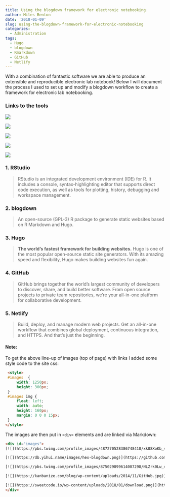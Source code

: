 ```yaml
---
title: Using the blogdown framework for electronic notebooking
author: Miles Benton
date: '2018-01-09'
slug: using-the-blogdown-framework-for-electronic-notebooking
categories:
  - Administration
tags:
  - Hugo
  - blogdown
  - Rmarkdown
  - GitHub
  - Netlify
---
```


With a combination of fantastic software we are able to produce an extensible and reproducible electronic lab notebook! Below I will document the process I used to set up and modify a blogdown workflow to create a framework for electronic lab notebooking.

### Links to the tools

<div id="images">
[![](https://pbs.twimg.com/profile_images/487270528386748418/xk08XoKb_400x400.png)](https://www.rstudio.com/)  

[![](https://db.yihui.name/images/hex-blogdown.png)](https://github.com/rstudio/blogdown)  

[![](https://pbs.twimg.com/profile_images/875029899614007298/NLZrk0Lw_400x400.jpg)](https://gohugo.io/)  

[![](https://kanbanize.com/blog/wp-content/uploads/2014/11/GitHub.jpg)](https://github.com/)  

[![](https://sweetcode.io/wp-content/uploads/2018/01/download.png)](https://www.netlify.com/)  
</div>

### 1. RStudio

> RStudio is an integrated development environment (IDE) for R. It includes a console, syntax-highlighting editor that supports direct code execution, as well as tools for plotting, history, debugging and workspace management. 

### 2. blogdown

> An open-source (GPL-3) R package to generate static websites based on R Markdown and Hugo.

### 3. Hugo

> **The world’s fastest framework for building websites.** Hugo is one of the most popular open-source static site generators. With its amazing speed and flexibility, Hugo makes building websites fun again.

### 4. GitHub

> GitHub brings together the world's largest community of developers to discover, share, and build better software. From open source projects to private team repositories, we're your all-in-one platform for collaborative development.

### 5. Netlify

> Build, deploy, and manage modern web projects. Get an all-in-one workflow that combines global deployment, continuous integration, and HTTPS. And that’s just the beginning. 

#### Note:

To get the above line-up of images (top of page) with links I added some style code to the site css:

```html
 <style>
 #images  {
	 width: 1250px;
	 height: 300px;
 }
 #images img {
	 float: left;
	 width: auto;
	 height: 160px;
	 margin: 0 0 0 15px;
 }
</style>
```

The images are then put in `<div>` elements and are linked via Markdown:

```html
<div id="images">
[![](https://pbs.twimg.com/profile_images/487270528386748418/xk08XoKb_400x400.png)](https://www.rstudio.com/)  

[![](https://db.yihui.name/images/hex-blogdown.png)](https://github.com/rstudio/blogdown)  

[![](https://pbs.twimg.com/profile_images/875029899614007298/NLZrk0Lw_400x400.jpg)](https://gohugo.io/)  

[![](https://kanbanize.com/blog/wp-content/uploads/2014/11/GitHub.jpg)](https://github.com/)  

[![](https://sweetcode.io/wp-content/uploads/2018/01/download.png)](https://www.netlify.com/)  
</div>
```